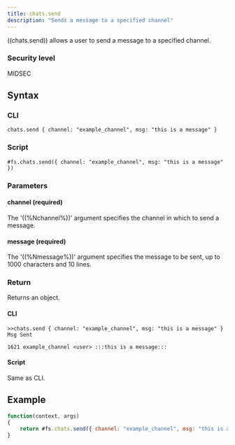```yaml
---
title: chats.send
description: "Sends a message to a specified channel"
---
```


((chats.send)) allows a user to send a message to a specified channel.

### Security level

MIDSEC

## Syntax

### CLI

```
chats.send { channel: "example_channel", msg: "this is a message" }
```

### Script

```
#fs.chats.send({ channel: "example_channel", msg: "this is a message" })
```

### Parameters

#### channel (required)

The '((%Nchannel%))' argument specifies the channel in which to send a message.

#### message (required)

The '((%Nmessage%))' argument specifies the message to be sent, up to 1000 characters and 10 lines.

### Return

Returns an object.

#### CLI

```
>>chats.send { channel: "example_channel", msg: "this is a message" }
Msg Sent

1621 example_channel <user> :::this is a message:::
```

#### Script

Same as CLI.

## Example

```js
function(context, args)
{
	return #fs.chats.send({ channel: "example_channel", msg: "this is a message" })
}

```
